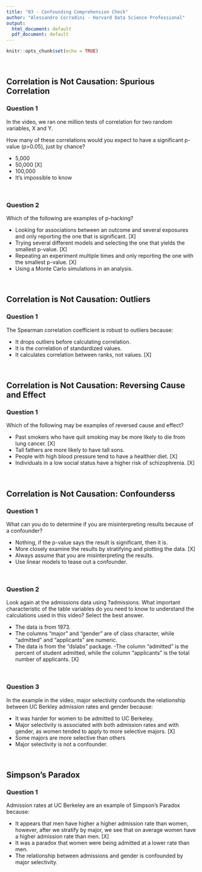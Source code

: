 ```yaml
---
title: "03 - Confounding Comprehension Check"
author: "Alessandro Corradini - Harvard Data Science Professional"
output:
  html_document: default
  pdf_document: default
---
```


```r
knitr::opts_chunk$set(echo = TRUE)
```

<br/>

## **Correlation is Not Causation: Spurious Correlation**
### **Question 1**
In the video, we ran one million tests of correlation for two random variables, X and Y.

How many of these correlations would you expect to have a significant p-value (p>0.05), just by chance?

- 5,000
- 50,000 [X]
- 100,000
- It’s impossible to know

<br/>

### **Question 2**

Which of the following are examples of p-hacking?

- Looking for associations between an outcome and several exposures and only reporting the one that is significant. [X]
- Trying several different models and selecting the one that yields the smallest p-value. [X]
- Repeating an experiment multiple times and only reporting the one with the smallest p-value. [X]
- Using a Monte Carlo simulations in an analysis.

<br/>

## **Correlation is Not Causation: Outliers**
### **Question 1**

The Spearman correlation coefficient is robust to outliers because:

- It drops outliers before calculating correlation.
- It is the correlation of standardized values.
- It calculates correlation between ranks, not values. [X]

<br/>

## **Correlation is Not Causation: Reversing Cause and Effect**
### **Question 1**

Which of the following may be examples of reversed cause and effect?

- Past smokers who have quit smoking may be more likely to die from lung cancer. [X]
- Tall fathers are more likely to have tall sons.
- People with high blood pressure tend to have a healthier diet. [X]
- Individuals in a low social status have a higher risk of schizophrenia. [X]

<br/>

## **Correlation is Not Causation: Confounderss**
### **Question 1**

What can you do to determine if you are misinterpreting results because of a confounder?


- Nothing, if the p-value says the result is significant, then it is.
- More closely examine the results by stratifying and plotting the data. [X]
- Always assume that you are misinterpreting the results.
- Use linear models to tease out a confounder.

<br/>

### **Question 2**

Look again at the admissions data using ?admissions. What important characteristic of the table variables do you need to know to understand the calculations used in this video? Select the best answer.

- The data is from 1973.
- The columns “major” and “gender” are of class character, while “admitted” and “applicants” are numeric.
- The data is from the “dslabs” package.
-The column “admitted” is the percent of student admitted, while the column “applicants” is the total number of applicants. [X]

<br/>

### **Question 3**

In the example in the video, major selectivity confounds the relationship between UC Berkley admission rates and gender because:

- It was harder for women to be admitted to UC Berkeley.
- Major selectivity is associated with both admission rates and with gender, as women tended to apply to more selective majors. [X]
- Some majors are more selective than others
- Major selectivity is not a confounder.

<br/>

## **Simpson's Paradox**
### **Question 1**
Admission rates at UC Berkeley are an example of Simpson’s Paradox because:

- It appears that men have higher a higher admission rate than women, however, after we stratify by major, we see that on average women have a higher admission rate than men. [X]
- It was a paradox that women were being admitted at a lower rate than men.
- The relationship between admissions and gender is confounded by major selectivity.